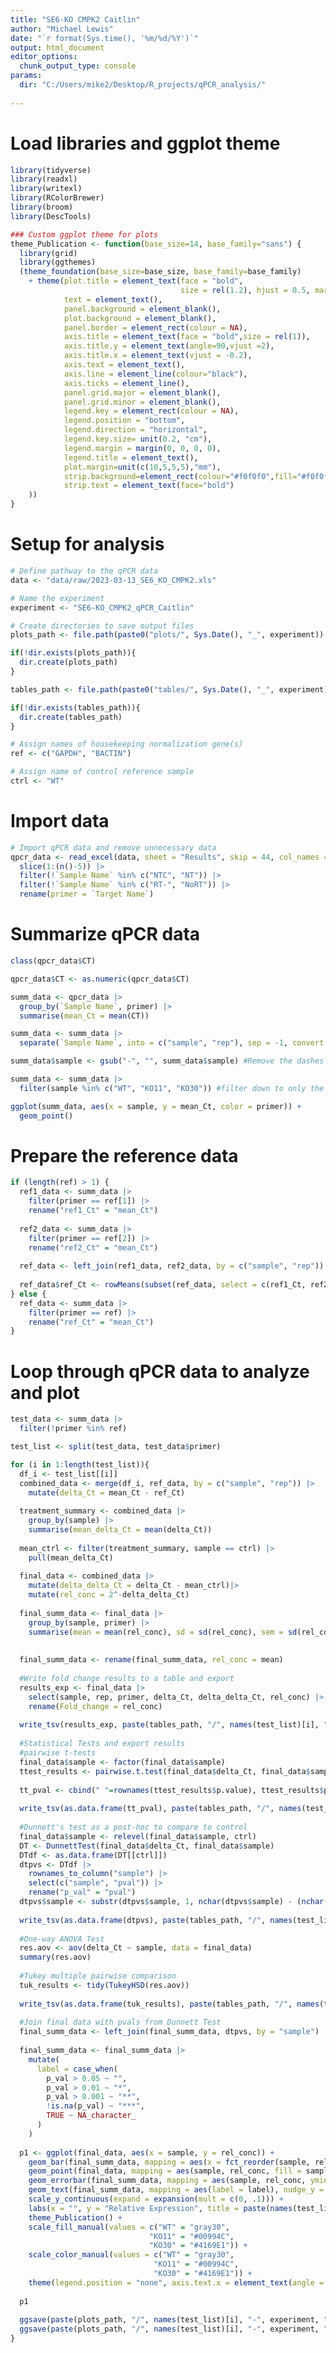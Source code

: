 ```yaml
---
title: "SE6-KO CMPK2 Caitlin"
author: "Michael Lewis"
date: "`r format(Sys.time(), '%m/%d/%Y')`"
output: html_document
editor_options: 
  chunk_output_type: console
params:
  dir: "C:/Users/mike2/Desktop/R_projects/qPCR_analysis/"
  
---
```

# Load libraries and ggplot theme
```r
library(tidyverse)
library(readxl)
library(writexl)
library(RColorBrewer)
library(broom)
library(DescTools)

### Custom ggplot theme for plots
theme_Publication <- function(base_size=14, base_family="sans") {
  library(grid)
  library(ggthemes)
  (theme_foundation(base_size=base_size, base_family=base_family)
    + theme(plot.title = element_text(face = "bold",
                                      size = rel(1.2), hjust = 0.5, margin = margin(b = 5)),
            text = element_text(),
            panel.background = element_blank(),
            plot.background = element_blank(),
            panel.border = element_rect(colour = NA),
            axis.title = element_text(face = "bold",size = rel(1)),
            axis.title.y = element_text(angle=90,vjust =2),
            axis.title.x = element_text(vjust = -0.2),
            axis.text = element_text(), 
            axis.line = element_line(colour="black"),
            axis.ticks = element_line(),
            panel.grid.major = element_blank(),
            panel.grid.minor = element_blank(),
            legend.key = element_rect(colour = NA),
            legend.position = "bottom",
            legend.direction = "horizontal",
            legend.key.size= unit(0.2, "cm"),
            legend.margin = margin(0, 0, 0, 0),
            legend.title = element_text(),
            plot.margin=unit(c(10,5,5,5),"mm"),
            strip.background=element_rect(colour="#f0f0f0",fill="#f0f0f0"),
            strip.text = element_text(face="bold")
    ))
}
```


# Setup for analysis
```r
# Define pathway to the qPCR data
data <- "data/raw/2023-03-13_SE6_KO_CMPK2.xls"

# Name the experiment
experiment <- "SE6-KO_CMPK2_qPCR_Caitlin"

# Create directories to save output files
plots_path <- file.path(paste0("plots/", Sys.Date(), "_", experiment))

if(!dir.exists(plots_path)){
  dir.create(plots_path)
}

tables_path <- file.path(paste0("tables/", Sys.Date(), "_", experiment))

if(!dir.exists(tables_path)){
  dir.create(tables_path)
}

# Assign names of housekeeping normalization gene(s)
ref <- c("GAPDH", "BACTIN")

# Assign name of control reference sample
ctrl <- "WT"

```


# Import data
```r
# Import qPCR data and remove unnecessary data
qpcr_data <- read_excel(data, sheet = "Results", skip = 44, col_names = TRUE) |> 
  slice(1:(n()-5)) |> 
  filter(!`Sample Name` %in% c("NTC", "NT")) |> 
  filter(!`Sample Name` %in% c("RT-", "NoRT")) |> 
  rename(primer = `Target Name`) 

```


# Summarize qPCR data
```r
class(qpcr_data$CT)

qpcr_data$CT <- as.numeric(qpcr_data$CT)

summ_data <- qpcr_data |> 
  group_by(`Sample Name`, primer) |> 
  summarise(mean_Ct = mean(CT)) 

summ_data <- summ_data |>
  separate(`Sample Name`, into = c("sample", "rep"), sep = -1, convert = TRUE) #separate out the last number into a new column as the rep number

summ_data$sample <- gsub("-", "", summ_data$sample) #Remove the dashes from the sample names

summ_data <- summ_data |> 
  filter(sample %in% c("WT", "KO11", "KO30")) #filter down to only the samples we're interested in

ggplot(summ_data, aes(x = sample, y = mean_Ct, color = primer)) +
  geom_point()
```


# Prepare the reference data
```r
if (length(ref) > 1) {
  ref1_data <- summ_data |> 
    filter(primer == ref[1]) |> 
    rename("ref1_Ct" = "mean_Ct")
  
  ref2_data <- summ_data |> 
    filter(primer == ref[2]) |> 
    rename("ref2_Ct" = "mean_Ct")
  
  ref_data <- left_join(ref1_data, ref2_data, by = c("sample", "rep"))
  
  ref_data$ref_Ct <- rowMeans(subset(ref_data, select = c(ref1_Ct, ref2_Ct)), na.rm = TRUE)
} else {
  ref_data <- summ_data |> 
    filter(primer == ref) |> 
    rename("ref_Ct" = "mean_Ct")
}
```


# Loop through qPCR data to analyze and plot
```r
test_data <- summ_data |> 
  filter(!primer %in% ref)

test_list <- split(test_data, test_data$primer)

for (i in 1:length(test_list)){
  df_i <- test_list[[i]]
  combined_data <- merge(df_i, ref_data, by = c("sample", "rep")) |>
    mutate(delta_Ct = mean_Ct - ref_Ct)
  
  treatment_summary <- combined_data |> 
    group_by(sample) |> 
    summarise(mean_delta_Ct = mean(delta_Ct))
  
  mean_ctrl <- filter(treatment_summary, sample == ctrl) |> 
    pull(mean_delta_Ct)
  
  final_data <- combined_data |> 
    mutate(delta_delta_Ct = delta_Ct - mean_ctrl)|> 
    mutate(rel_conc = 2^-delta_delta_Ct)
  
  final_summ_data <- final_data |> 
    group_by(sample, primer) |> 
    summarise(mean = mean(rel_conc), sd = sd(rel_conc), sem = sd(rel_conc)/sqrt(length(rel_conc)))
  
  
  final_summ_data <- rename(final_summ_data, rel_conc = mean)
  
  #Write fold change results to a table and export
  results_exp <- final_data |> 
    select(sample, rep, primer, delta_Ct, delta_delta_Ct, rel_conc) |> 
    rename(Fold_change = rel_conc)
  
  write_tsv(results_exp, paste(tables_path, "/", names(test_list)[i], "-", experiment, "_fold_change_results.txt", sep = ""))
  
  #Statistical Tests and export results
  #pairwise t-tests
  final_data$sample <- factor(final_data$sample)
  ttest_results <- pairwise.t.test(final_data$delta_Ct, final_data$sample, p.adjust.method = "BH", pool.sd = F)
  
  tt_pval <- cbind(" "=rownames(ttest_results$p.value), ttest_results$p.value)
  
  write_tsv(as.data.frame(tt_pval), paste(tables_path, "/", names(test_list)[i], "-", experiment, "_t-test_p-values_BH_correction.txt", sep = ""))
  
  #Dunnett's test as a post-hoc to compare to control
  final_data$sample <- relevel(final_data$sample, ctrl)
  DT <- DunnettTest(final_data$delta_Ct, final_data$sample)
  DTdf <- as.data.frame(DT[[ctrl]])
  dtpvs <- DTdf |> 
    rownames_to_column("sample") |> 
    select(c("sample", "pval")) |> 
    rename("p_val" = "pval")
  dtpvs$sample <- substr(dtpvs$sample, 1, nchar(dtpvs$sample) - (nchar(ctrl) + 1))
  
  write_tsv(as.data.frame(dtpvs), paste(tables_path, "/", names(test_list)[i], "-", experiment, "_Dunnetts_test_results.txt", sep = ""))
  
  #One-way ANOVA Test
  res.aov <- aov(delta_Ct ~ sample, data = final_data)
  summary(res.aov)
  
  #Tukey multiple pairwise comparison
  tuk_results <- tidy(TukeyHSD(res.aov))
  
  write_tsv(as.data.frame(tuk_results), paste(tables_path, "/", names(test_list)[i], "-", experiment, "_tukey_test_results.txt", sep = ""))
  
  #Join final data with pvals from Dunnett Test
  final_summ_data <- left_join(final_summ_data, dtpvs, by = "sample")
  
  final_summ_data <- final_summ_data |> 
    mutate(
      label = case_when(
        p_val > 0.05 ~ "",
        p_val > 0.01 ~ "*",
        p_val > 0.001 ~ "**",
        !is.na(p_val) ~ "***",
        TRUE ~ NA_character_
      )
    )
  
  p1 <- ggplot(final_data, aes(x = sample, y = rel_conc)) +
    geom_bar(final_summ_data, mapping = aes(x = fct_reorder(sample, rel_conc, .desc = TRUE), y = rel_conc, fill = sample), stat = "identity", color = "black", width = 0.5) +
    geom_point(final_data, mapping = aes(sample, rel_conc, fill = sample), size = 2, shape = 21, color = "black", alpha = 0.5, stroke = 0.5) +
    geom_errorbar(final_summ_data, mapping = aes(sample, rel_conc, ymin = rel_conc - sem, ymax = rel_conc + sem), color = "black", width = 0.2) +
    geom_text(final_summ_data, mapping = aes(label = label), nudge_y = 0.2) +
    scale_y_continuous(expand = expansion(mult = c(0, .1))) +
    labs(x = "", y = "Relative Expression", title = paste(names(test_list)[i], "\n Expression", sep = "")) +
    theme_Publication() +
    scale_fill_manual(values = c("WT" = "gray30",
                               "KO11" = "#00994C",
                               "KO30" = "#4169E1")) +
    scale_color_manual(values = c("WT" = "gray30",
                                "KO11" = "#00994C",
                                "KO30" = "#4169E1")) +
    theme(legend.position = "none", axis.text.x = element_text(angle = 45, hjust = 1))
  
  p1
  
  ggsave(paste(plots_path, "/", names(test_list)[i], "-", experiment, ".png", sep = ""), plot = p1, width = 2, height = 4, units = "in", dpi = 600)
  ggsave(paste(plots_path, "/", names(test_list)[i], "-", experiment, ".pdf", sep = ""), plot = p1, width = 2, height = 4, units = "in", dpi = 600)
}
```

